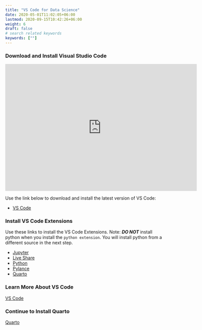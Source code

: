 ---
title: "VS Code for Data Science"
date: 2020-05-01T11:02:05+06:00
lastmod: 2020-09-15T10:42:26+06:00
weight: 6
draft: false
# search related keywords
keywords: [""]
---


### Download and Install Visual Studio Code

```{=html}
<iframe id="kaltura_player" src="https://cdnapisec.kaltura.com/p/1157612/sp/115761200/embedIframeJs/uiconf_id/41338032/partner_id/1157612?iframeembed=true&playerId=kaltura_player&entry_id=1_omnw9yed&flashvars[localizationCode]=en&amp;flashvars[sideBarContainer.plugin]=true&amp;flashvars[sideBarContainer.position]=left&amp;flashvars[sideBarContainer.clickToClose]=true&amp;flashvars[chapters.plugin]=true&amp;flashvars[chapters.layout]=vertical&amp;flashvars[chapters.thumbnailRotator]=false&amp;flashvars[streamSelector.plugin]=true&amp;flashvars[EmbedPlayer.SpinnerTarget]=videoHolder&amp;flashvars[dualScreen.plugin]=true&amp;flashvars[Kaltura.addCrossoriginToIframe]=true&amp;&wid=1_hm3slf7l" width="608" height="402" allowfullscreen webkitallowfullscreen mozAllowFullScreen allow="autoplay *; fullscreen *; encrypted-media *" sandbox="allow-downloads allow-forms allow-same-origin allow-scripts allow-top-navigation allow-pointer-lock allow-popups allow-modals allow-orientation-lock allow-popups-to-escape-sandbox allow-presentation allow-top-navigation-by-user-activation" frameborder="0" title="W01 - Install VS Code"></iframe>
```

Use the link below to download and install the latest version of VS Code:

- [VS Code](https://code.visualstudio.com/download)


### Install VS Code Extensions

Use these links to install the VS Code Extensions. Note: ***DO NOT*** install python when you install the `python extension`. You will install python from a different source in the next step.

- [Jupyter](https://marketplace.visualstudio.com/items?itemName=ms-toolsai.jupyter)
- [Live Share](https://marketplace.visualstudio.com/items?itemName=MS-vsliveshare.vsliveshare)
- [Python](https://marketplace.visualstudio.com/items?itemName=ms-python.python)
- [Pylance](https://marketplace.visualstudio.com/items?itemName=ms-python.python)
- [Quarto](https://marketplace.visualstudio.com/items?itemName=quarto.quarto)


### Learn More About VS Code
[VS Code](/Course%20Materials/vs_code.qmd)


### Continue to Install Quarto
[Quarto](/Setup/quarto_setup.qmd)